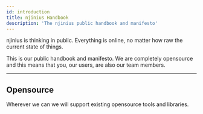 ```yaml
---
id: introduction
title: njinius Handbook
description: 'The njinius public handbook and manifesto'
---
```


njinius is thinking in public. Everything is online, no matter how raw the current state of things.

This is our public handbook and manifesto. We are completely opensource and this means that you, our users, are also our team members. 

---

## Opensource

Wherever we can we will support existing opensource tools and libraries.  
